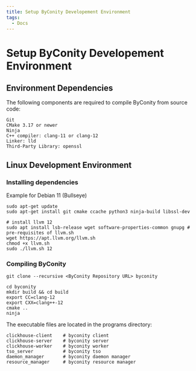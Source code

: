 ```yaml
---
title: Setup ByConity Developement Environment
tags:
  - Docs
---
```


# Setup ByConity Developement Environment

## Environment Dependencies

The following components are required to compile ByConity from source code:

```
Git
CMake 3.17 or newer
Ninja
C++ compiler: clang-11 or clang-12
Linker: lld
Third-Party Library: openssl

```

## Linux Development Environment

### Installing dependencies

Example for Debian 11 (Bullseye)

```
sudo apt-get update
sudo apt-get install git cmake ccache python3 ninja-build libssl-dev

# install llvm 12
sudo apt install lsb-release wget software-properties-common gnupg # pre-requisites of llvm.sh
wget https://apt.llvm.org/llvm.sh
chmod +x llvm.sh
sudo ./llvm.sh 12

```

### Compiling ByConity

```
git clone --recursive <ByConity Repository URL> byconity

cd byconity
mkdir build && cd build
export CC=clang-12
export CXX=clang++-12
cmake ..
ninja

```

The executable files are located in the programs directory:

```
clickhouse-client    # byconity client
clickhouse-server    # byconity server
clickhouse-worker    # byconity worker
tso_server           # byconity tso
daemon_manager       # byconity daemon manager
resource_manager     # byconity resource manager

```
